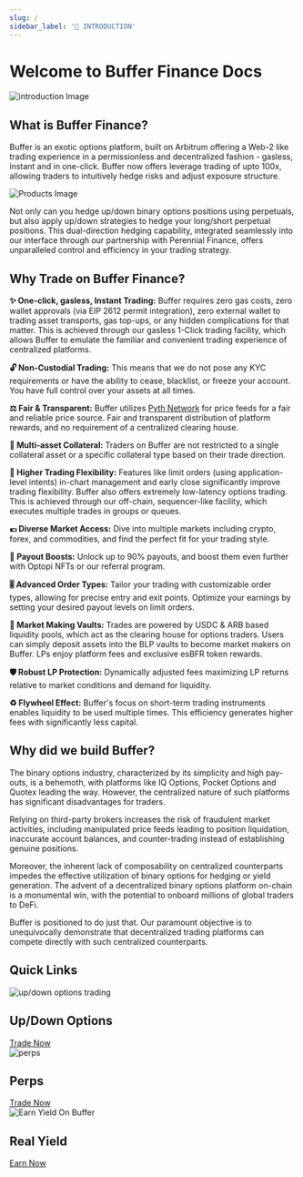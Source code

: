 ```yaml
---
slug: /
sidebar_label: '🐙 INTRODUCTION'
---
```


# Welcome to Buffer Finance Docs 
![introduction Image](/img/general/intro.png)

## What is Buffer Finance?
Buffer is an exotic options platform, built on Arbitrum offering a Web-2 like trading experience in a permissionless and decentralized fashion - gasless, instant and in one-click.
Buffer now offers leverage trading of upto 100x, allowing traders to intuitively hedge risks and adjust exposure structure. 

![Products Image](/img/general/products.png)

Not only can you hedge up/down binary options positions using perpetuals, but also apply up/down strategies to hedge your long/short perpetual positions. This dual-direction hedging capability, integrated seamlessly into our interface through our partnership with Perennial Finance, offers unparalleled control and efficiency in your trading strategy. 

## Why Trade on Buffer Finance?

**✨ One-click, gasless, Instant Trading:**
Buffer requires zero gas costs, zero wallet approvals (via EIP 2612 permit integration), zero external wallet to trading asset transports, gas top-ups, or any hidden complications for that matter. This is achieved through our gasless 1-Click trading facility, which allows Buffer to emulate the familiar and convenient trading experience of centralized platforms. 

**🔓 Non-Custodial Trading:**
This means that we do not pose any KYC requirements or have the ability to cease, blacklist, or freeze your account. You have full control over your assets at all times. 

**⚖️ Fair & Transparent:**
Buffer utilizes [Pyth Network](https://pyth.network/) for price feeds for a fair and reliable price source. Fair and transparent distribution of platform rewards, and no requirement of a centralized clearing house.

**💠 Multi-asset Collateral:**
Traders on Buffer are not restricted to a single collateral asset or a specific collateral type based on their trade direction. 

**🌊 Higher Trading Flexibility:**
Features like limit orders (using application-level intents) in-chart management and early close significantly improve trading flexibility. Buffer also offers extremely low-latency options trading. This is achieved through our off-chain, sequencer-like facility, which executes multiple trades in groups or queues. 

**💶 Diverse Market Access:**
Dive into multiple markets including crypto, forex, and commodities, and find the perfect fit for your trading style. 

**🔋 Payout Boosts:** 
Unlock up to 90% payouts, and boost them even further with Optopi NFTs or our referral program.

**🎚 Advanced Order Types:** 
Tailor your trading with customizable order types, allowing for precise entry and exit points. Optimize your earnings by setting your desired payout levels on limit orders.

**🏦 Market Making Vaults:** 
Trades are powered by USDC & ARB based liquidity pools, which act as the clearing house for options traders. Users can simply deposit assets into the BLP vaults to become market makers on Buffer. LPs enjoy platform fees and exclusive esBFR token rewards.

**🛡 Robust LP Protection:** 
Dynamically adjusted fees maximizing LP returns relative to market conditions and demand for liquidity.

**♻️ Flywheel Effect:** 
Buffer's focus on short-term trading instruments enables liquidity to be used multiple times. This efficiency generates higher fees with significantly less capital.

## Why did we build Buffer?
The binary options industry, characterized by its simplicity and high pay-outs, is a behemoth, with platforms like IQ Options, Pocket Options and Quotex leading the way. However, the centralized nature of such platforms has significant disadvantages for traders. 

Relying on third-party brokers increases the risk of fraudulent market activities, including manipulated price feeds leading to position liquidation, inaccurate account balances, and counter-trading instead of establishing genuine positions. 

Moreover, the inherent lack of composability on centralized counterparts impedes the effective utilization of binary options for hedging or yield generation.
The advent of a decentralized binary options platform on-chain is a monumental win, with the potential to onboard millions of global traders to DeFi. 

Buffer is positioned to do just that. Our paramount objective is to unequivocally demonstrate that decentralized trading platforms can compete directly with such centralized counterparts.


## Quick Links

<div className="card-container">

  <div className="card">
    <img src="/img/general/up-down.png" alt="up/down options trading" />
    <div className="card-content">
      <h2 className="card-title">Up/Down Options</h2>
      <a href="https://app.buffer.finance/#/binary" className="card-button" target="_blank" rel="noopener noreferrer">Trade Now</a>
    </div>
  </div>

  <div className="card">
    <img src="/img/general/perps.png" alt="perps"/>
    <div className="card-content">
      <h2 className="card-title">Perps</h2>
      <a href="https://earn.buffer.finance/" className="card-button" target="_blank" rel="noopener noreferrer">Trade Now</a>
    </div>
  </div>

  <div className="card">
    <img src="/img/general/earn.png" alt="Earn Yield On Buffer" />
    <div className="card-content">
      <h2 className="card-title">Real Yield</h2>
      <a href="https://earn.buffer.finance/" className="card-button" target="_blank" rel="noopener noreferrer">Earn Now</a>
    </div>
  </div>
</div>




